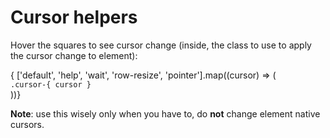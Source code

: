 
<Meta title="CSS / Front-End helpers / Cursor" />

# Cursor helpers

Hover the squares to see cursor change (inside, the class to use to apply the cursor change to element):

<div class="flex">
{
  ['default', 'help', 'wait', 'row-resize', 'pointer'].map((cursor) => (
  <div class="pb2 pt0-5 pr0-5">
    <div class={ `p1 bordered-container  cursor-${cursor}` }>
      <code class="mauto">.cursor-{ cursor }</code>
    </div>
  </div>
))}
</div>

<strong>Note</strong>: use this wisely only when you have to, do <strong class="uppercase">not</strong> change element native cursors.
